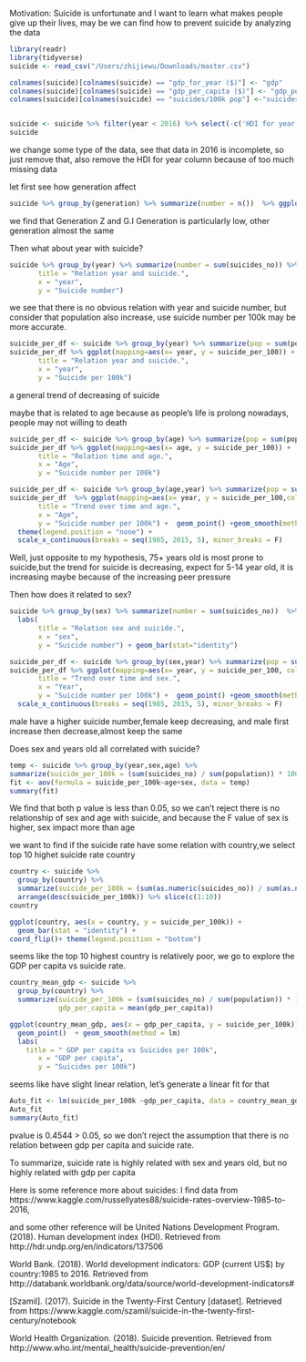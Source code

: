 Motivation: Suicide is unfortunate and I want to learn what makes people give up their lives, may be we can find how to prevent suicide by analyzing the data

```r
library(readr)
library(tidyverse)
suicide <- read_csv("/Users/zhijiewu/Downloads/master.csv")

colnames(suicide)[colnames(suicide) == "gdp_for_year ($)"] <- "gdp"
colnames(suicide)[colnames(suicide) == "gdp_per_capita ($)"] <- "gdp_per_capita"
colnames(suicide)[colnames(suicide) == "suicides/100k pop"] <-"suicides_per_100k"


suicide <- suicide %>% filter(year < 2016) %>% select(-c('HDI for year'))
suicide
```
we change some type of the data, see that data in 2016 is incomplete, so just remove that, also remove the HDI for year column because of too much missing data

let first see how generation affect
```r
suicide %>% group_by(generation) %>% summarize(number = n())  %>% ggplot(mapping=aes(x= generation, y = number)) +  geom_bar(stat="identity")
```
we find that Generation Z and G.I Generation is particularly low, other generation almost the same

Then what about year with suicide?

```r
suicide %>% group_by(year) %>% summarize(number = sum(suicides_no)) %>% ggplot(mapping=aes(x= year, y = number)) +  geom_bar(stat="identity") +  labs(
       title = "Relation year and suicide.",
       x = "year", 
       y = "Suicide number")
```

we see that there is no obvious relation with year and suicide number, but consider that population also increase, use suicide number per 100k may be more accurate.

```r
suicide_per_df <- suicide %>% group_by(year) %>% summarize(pop = sum(population), number = sum(suicides_no), suicide_per_100 = (number/pop) * 100000)
suicide_per_df %>% ggplot(mapping=aes(x= year, y = suicide_per_100)) +  geom_point()+  labs(
       title = "Relation year and suicide.",
       x = "year", 
       y = "Suicide per 100k")
```

a general trend of decreasing of suicide

maybe that is related to age because as people's life is prolong nowadays, people may not willing to death
```r
suicide_per_df <- suicide %>% group_by(age) %>% summarize(pop = sum(population), number = sum(suicides_no), suicide_per_100 = (number/pop) * 100000)
suicide_per_df %>% ggplot(mapping=aes(x= age, y = suicide_per_100)) +  geom_bar(stat="identity") + labs(
       title = "Relation time and age.",
       x = "Age", 
       y = "Suicide number per 100k") 

suicide_per_df <- suicide %>% group_by(age,year) %>% summarize(pop = sum(population), number = sum(suicides_no), suicide_per_100 = (number/pop) * 100000)
suicide_per_df  %>% ggplot(mapping=aes(x= year, y = suicide_per_100,col = age)) +  facet_grid(age~., scales = "free_y") + labs(
       title = "Trend over time and age.",
       x = "Age", 
       y = "Suicide number per 100k") +  geom_point() +geom_smooth(method = lm) + 
  theme(legend.position = "none") + 
  scale_x_continuous(breaks = seq(1985, 2015, 5), minor_breaks = F)

```

Well, just opposite to my hypothesis, 75+ years old is most prone to suicide,but the trend for suicide is decreasing, expect for 5-14 year old, it is increasing maybe because of the increasing peer pressure

Then how does it related to sex?

```r
suicide %>% group_by(sex) %>% summarize(number = sum(suicides_no))  %>% ggplot(mapping=aes(x= sex, y = number)) + 
  labs(
       title = "Relation sex and suicide.",
       x = "sex", 
       y = "Suicide number") + geom_bar(stat="identity")

suicide_per_df <- suicide %>% group_by(sex,year) %>% summarize(pop = sum(population), number = sum(suicides_no), suicide_per_100 = (number/pop) * 100000)
suicide_per_df %>% ggplot(mapping=aes(x= year, y = suicide_per_100, col =sex)) +  facet_grid(sex~., scales = "free_y") + labs(
       title = "Trend over time and sex.",
       x = "Year", 
       y = "Suicide number per 100k") +  geom_point() +geom_smooth(method = lm)+
  scale_x_continuous(breaks = seq(1985, 2015, 5), minor_breaks = F)

```

male have a higher suicide number,female keep decreasing, and male first increase then decrease,almost keep the same

Does sex and years old all correlated with suicide?
```r
temp <- suicide %>% group_by(year,sex,age) %>% 
summarize(suicide_per_100k = (sum(suicides_no) / sum(population)) * 100000)
fit <- aov(formula = suicide_per_100k~age+sex, data = temp)
summary(fit)
```

We find that both p value is less than 0.05, so we can't reject there is no relationship of sex and age with suicide, and because the F value of sex is higher, sex impact more than age


we want to find if the suicide rate have some relation with country,we select top 10 highet suicide rate country

```r

country <- suicide %>%
  group_by(country) %>%
  summarize(suicide_per_100k = (sum(as.numeric(suicides_no)) / sum(as.numeric(population))) * 100000) %>%
  arrange(desc(suicide_per_100k)) %>% slice(c(1:10))
country

ggplot(country, aes(x = country, y = suicide_per_100k)) + 
  geom_bar(stat = "identity") + 
coord_flip()+ theme(legend.position = "bottom")
```

seems like the top 10 highest country is relatively poor, we go to explore the GDP per capita vs suicide rate.

```r
country_mean_gdp <- suicide %>%
  group_by(country) %>%
  summarize(suicide_per_100k = (sum(suicides_no) / sum(population)) * 100000, 
            gdp_per_capita = mean(gdp_per_capita))

ggplot(country_mean_gdp, aes(x = gdp_per_capita, y = suicide_per_100k)) + 
  geom_point()  + geom_smooth(method = lm)
  labs(
    title = " GDP per capita vs Suicides per 100k", 
       x = "GDP per capita", 
       y = "Suicides per 100k") 
```

seems like have slight linear relation, let's generate a linear fit for that

```r
Auto_fit <- lm(suicide_per_100k ~gdp_per_capita, data = country_mean_gdp)
Auto_fit
summary(Auto_fit)
```
pvalue is 0.4544 > 0.05, so we don't reject the assumption that there is no relation between gdp per capita and suicide rate.

To summarize, suicide rate is highly related with sex and years old, but no highly related with gdp per capita

Here is some reference more about suicides:
I find data from https://www.kaggle.com/russellyates88/suicide-rates-overview-1985-to-2016,

and some other reference will be 
United Nations Development Program. (2018). Human development index (HDI). Retrieved from http://hdr.undp.org/en/indicators/137506

World Bank. (2018). World development indicators: GDP (current US$) by country:1985 to 2016. Retrieved from http://databank.worldbank.org/data/source/world-development-indicators#

[Szamil]. (2017). Suicide in the Twenty-First Century [dataset]. Retrieved from https://www.kaggle.com/szamil/suicide-in-the-twenty-first-century/notebook

World Health Organization. (2018). Suicide prevention. Retrieved from http://www.who.int/mental_health/suicide-prevention/en/